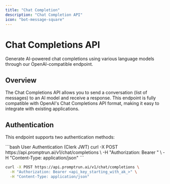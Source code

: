 ```yaml
---
title: "Chat Completion"
description: "Chat Completion API"
icon: "bot-message-square"
---
```


# Chat Completions API

Generate AI-powered chat completions using various language models through our OpenAI-compatible endpoint.

## Overview

The Chat Completions API allows you to send a conversation (list of messages) to an AI model and receive a response. This endpoint is fully compatible with OpenAI's Chat Completions API format, making it easy to integrate with existing applications.

## Authentication

This endpoint supports two authentication methods:

<CodeGroup>
```bash User Authentication (Clerk JWT)
curl -X POST https://api.promptrun.ai/v1/chat/completions \
  -H "Authorization: Bearer <clerk_jwt_token>" \
  -H "Content-Type: application/json"
```

```bash API Key Authentication
curl -X POST https://api.promptrun.ai/v1/chat/completions \
  -H "Authorization: Bearer <api_key_starting_with_ak_>" \
  -H "Content-Type: application/json"
```

</CodeGroup>

